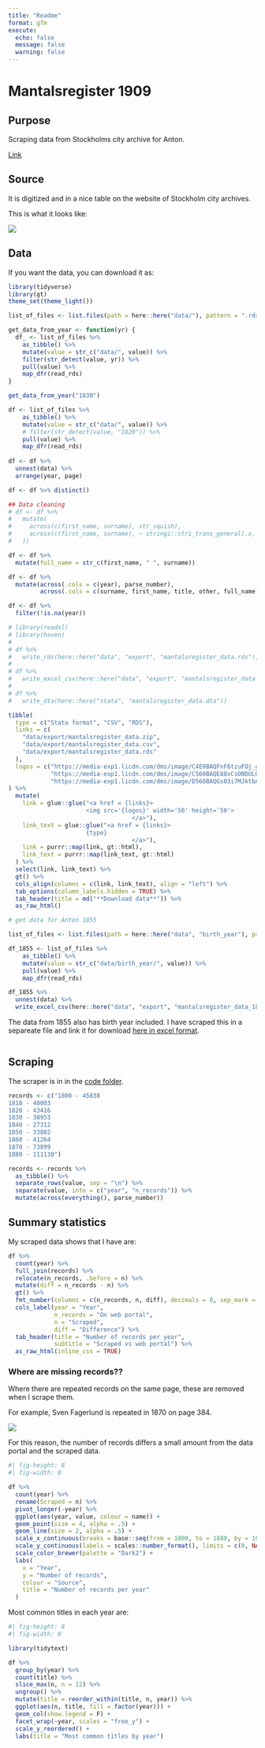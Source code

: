 ```yaml
---
title: "Readme"
format: gfm
execute: 
  echo: false
  message: false
  warning: false
---
```


# Mantalsregister 1909

## Purpose

Scraping data from Stockholms city archive for Anton.

[Link](https://sok.stadsarkivet.stockholm.se/Databas/mantalsregister-1909/Sok?sidindex=0)

## Source

It is digitized and in a nice table on the website of Stockholm city archives.

This is what it looks like:

![](images/table.PNG)

## Data

If you want the data, you can download it as:

```r
library(tidyverse)
library(gt)
theme_set(theme_light())

list_of_files <- list.files(path = here::here("data/"), pattern = ".rds")

get_data_from_year <- function(yr) {
  df_ <- list_of_files %>%
    as_tibble() %>%
    mutate(value = str_c("data/", value)) %>%
    filter(str_detect(value, yr)) %>%
    pull(value) %>%
    map_dfr(read_rds)
}

get_data_from_year("1830")

df <- list_of_files %>%
    as_tibble() %>%
    mutate(value = str_c("data/", value)) %>%
    # filter(str_detect(value, "1820")) %>%
    pull(value) %>% 
    map_dfr(read_rds) 
  
df <- df %>% 
  unnest(data) %>% 
  arrange(year, page)

df <- df %>% distinct()

## Data cleaning
# df <- df %>%
#   mutate(
#     across(c(first_name, surname), str_squish),
#     across(c(first_name, surname), ~ stringi::stri_trans_general(.x, "latin-ascii")
#   ))

df <- df %>%
  mutate(full_name = str_c(first_name, " ", surname))

df <- df %>% 
  mutate(across(.cols = c(year), parse_number),
         across(.cols = c(surname, first_name, title, other, full_name), .fns = ~ str_squish(.x)))

df <- df %>% 
  filter(!is.na(year))

# library(readxl)
# library(haven)
# 
# df %>%
#   write_rds(here::here("data", "export", "mantalsregister_data.rds"), compress = "gz")
# 
# df %>%
#   write_excel_csv(here::here("data", "export", "mantalsregister_data.csv"))
# 
# df %>%
#   write_dta(here::here("stata", "mantalsregister_data.dta"))

tibble(
  type = c("Stata format", "CSV", "RDS"),
  links = c(
    "data/export/mantalsregister_data.zip",
    "data/export/mantalsregister_data.csv",
    "data/export/mantalsregister_data.rds"
  ),
  logos = c("https://media-exp1.licdn.com/dms/image/C4E0BAQFnF6tzuFOj_g/company-logo_200_200/0/1646154438464?e=1676505600&v=beta&t=0f_MZo2gRhZPYjZFdIxKhlwWXY9POvxxsX8pEdW4rew",
            "https://media-exp1.licdn.com/dms/image/C560BAQE88xCsONDULQ/company-logo_200_200/0/1618231291419?e=1675900800&v=beta&t=4yTnjTZWTDb0i3FMOEYEml9jCQx0uwRcg3d3lwWnOQs",
            "https://media-exp1.licdn.com/dms/image/D560BAQGs03i7MJktbA/company-logo_200_200/0/1667394380149?e=1675900800&v=beta&t=O13s7K1oJzqEwl7iMIgQ-6XVn1wWKBBHhks_66akejw")
) %>%
  mutate(
    link = glue::glue("<a href = {links}>
                      <img src='{logos}' width='50' height='50'>
                                   </a>"),
    link_text = glue::glue("<a href = {links}>
                      {type}
                                   </a>"),
    link = purrr::map(link, gt::html),
    link_text = purrr::map(link_text, gt::html)
  ) %>%
  select(link, link_text) %>%
  gt() %>%
  cols_align(columns = c(link, link_text), align = "left") %>% 
  tab_options(column_labels.hidden = TRUE) %>% 
  tab_header(title = md("**Download data**")) %>% 
  as_raw_html()
```

```r
# get data for Anton 1855

list_of_files <- list.files(path = here::here("data", "birth_year"), pattern = ".rds")

df_1855 <- list_of_files %>%
    as_tibble() %>%
    mutate(value = str_c("data/birth_year/", value)) %>%
    pull(value) %>%
    map_dfr(read_rds)

df_1855 %>% 
  unnest(data) %>% 
  write_excel_csv(here::here("data", "export", "mantalsregister_data_1855.csv"))
```


The data from 1855 also has birth year included. I have scraped this in a separeate file and link it for download [here in excel format]().

```r

```


## Scraping

The scraper is in in the [code folder](code/03-scraper.qmd).

```r

records <- c("1800 - 45838
1810 - 40003
1820 - 43416
1830 - 38953
1840 - 27312
1850 - 33802
1860 - 41264
1870 - 73899
1880 - 111130")

records <- records %>%
  as_tibble() %>%
  separate_rows(value, sep = "\n") %>%
  separate(value, into = c("year", "n_records")) %>%
  mutate(across(everything(), parse_number))

```


## Summary statistics

My scraped data shows that I have are:

```r
df %>% 
  count(year) %>% 
  full_join(records) %>% 
  relocate(n_records, .before = n) %>% 
  mutate(diff = n_records - n) %>% 
  gt() %>% 
  fmt_number(columns = c(n_records, n, diff), decimals = 0, sep_mark = " ") %>% 
  cols_label(year = "Year",
             n_records = "On web portal",
             n = "Scraped",
             diff = "Difference") %>% 
  tab_header(title = "Number of records per year", 
             subtitle = "Scraped vs web portal") %>% 
  as_raw_html(inline_css = TRUE)
```

### Where are missing records??

Where there are repeated records on the same page, these are removed when I scrape them.

For example, Sven Fagerlund is repeated in 1870 on page 384.

![](images/repeat_record.PNG)

For this reason, the number of records differs a small amount from the data portal and the scraped data.

```r
#| fig-height: 8
#| fig-width: 8

df %>%
  count(year) %>%
  rename(Scraped = n) %>%
  pivot_longer(-year) %>%
  ggplot(aes(year, value, colour = name)) +
  geom_point(size = 4, alpha = .5) +
  geom_line(size = 2, alpha = .5) +
  scale_x_continuous(breaks = base::seq(from = 1800, to = 1880, by = 10)) +
  scale_y_continuous(labels = scales::number_format(), limits = c(0, NA)) +
  scale_color_brewer(palette = "Dark2") +
  labs(
    x = "Year",
    y = "Number of records",
    colour = "Source",
    title = "Number of records per year"
  )
```

Most common titles in each year are:

```r
#| fig-height: 8
#| fig-width: 8

library(tidytext)

df %>%
  group_by(year) %>%
  count(title) %>%
  slice_max(n, n = 12) %>%
  ungroup() %>%
  mutate(title = reorder_within(title, n, year)) %>%
  ggplot(aes(n, title, fill = factor(year))) +
  geom_col(show.legend = F) +
  facet_wrap(~year, scales = "free_y") +
  scale_y_reordered() +
  labs(title = "Most common titles by year")

```

